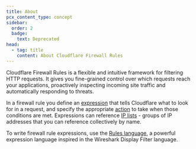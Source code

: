 ```yaml
---
title: About
pcx_content_type: concept
sidebar:
  order: 2
  badge:
    text: Deprecated
head:
  - tag: title
    content: About Cloudflare Firewall Rules
---
```



Cloudflare Firewall Rules is a flexible and intuitive framework for filtering HTTP requests. It gives you fine-grained control over which requests reach your applications, proactively inspecting incoming site traffic and automatically responding to threats.

<Render file="deprecation-notice" />

In a firewall rule you define an [expression](/ruleset-engine/rules-language/expressions/) that tells Cloudflare what to look for in a request, and specify the appropriate [action](/firewall/cf-firewall-rules/actions/) to take when those conditions are met. Expressions can reference [IP lists](/waf/tools/lists/custom-lists/#lists-with-ip-addresses-ip-lists) - groups of IP addresses that you can reference collectively by name.

To write firewall rule expressions, use the [Rules language](/ruleset-engine/rules-language/), a powerful expression language inspired in the Wireshark Display Filter language.

